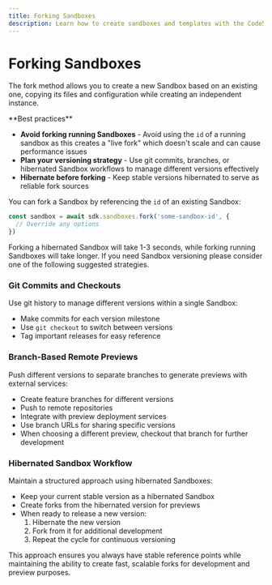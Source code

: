 ```yaml
---
title: Forking Sandboxes
description: Learn how to create sandboxes and templates with the CodeSandbox SDK.
---
```



# Forking Sandboxes

The fork method allows you to create a new Sandbox based on an existing one, copying its files and configuration while creating an independent instance.

<Callout type="warning" emoji="⚡">
**Best practices**

- **Avoid forking running Sandboxes** - Avoid using the `id` of a running sandbox as this creates a "live fork" which doesn't scale and can cause performance issues
- **Plan your versioning strategy** - Use git commits, branches, or hibernated Sandbox workflows to manage different versions effectively
- **Hibernate before forking** - Keep stable versions hibernated to serve as reliable fork sources

</Callout>

You can fork a Sandbox by referencing the `id` of an existing Sandbox:

```ts
const sandbox = await sdk.sandboxes.fork('some-sandbox-id', {
  // Override any options
})
```

Forking a hibernated Sandbox will take 1-3 seconds, while forking running Sandboxes will take longer. If you need Sandbox versioning please consider one of the following suggested strategies.

### Git Commits and Checkouts

Use git history to manage different versions within a single Sandbox:

- Make commits for each version milestone
- Use `git checkout` to switch between versions
- Tag important releases for easy reference

### Branch-Based Remote Previews

Push different versions to separate branches to generate previews with external services:

- Create feature branches for different versions
- Push to remote repositories
- Integrate with preview deployment services
- Use branch URLs for sharing specific versions
- When choosing a different preview, checkout that branch for further development

### Hibernated Sandbox Workflow

Maintain a structured approach using hibernated Sandboxes:

- Keep your current stable version as a hibernated Sandbox
- Create forks from the hibernated version for previews
- When ready to release a new version:
  1. Hibernate the new version
  2. Fork from it for additional development
  3. Repeat the cycle for continuous versioning

This approach ensures you always have stable reference points while maintaining the ability to create fast, scalable forks for development and preview purposes.
